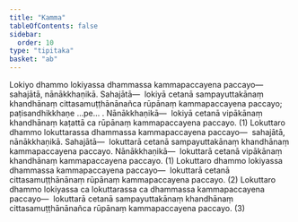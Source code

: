 ```yaml
---
title: "Kamma"
tableOfContents: false
sidebar:
  order: 10
type: "tipitaka"
basket: "ab"
---
```



<DynamicBreadcrumb />

<Division number="161">

<Paragraph number="912">
Lokiyo dhammo lokiyassa dhammassa kammapaccayena paccayo—  sahajātā, nānākkhaṇikā. <Emphasis>Sahajātā</Emphasis>—  lokiyā cetanā sampayuttakānaṃ khandhānaṃ cittasamuṭṭhānānañca rūpānaṃ kammapaccayena paccayo; paṭisandhikkhaṇe …pe… . <Emphasis>Nānākkhaṇikā</Emphasis>—  lokiyā cetanā vipākānaṃ khandhānaṃ kaṭattā ca rūpānaṃ kammapaccayena paccayo. (1)
</Paragraph>

<Paragraph number="913">
Lokuttaro dhammo lokuttarassa dhammassa kammapaccayena paccayo—  sahajātā, nānākkhaṇikā. <Emphasis>Sahajātā</Emphasis>—  lokuttarā cetanā sampayuttakānaṃ khandhānaṃ kammapaccayena paccayo. <Emphasis>Nānākkhaṇikā</Emphasis>—  lokuttarā cetanā vipākānaṃ khandhānaṃ kammapaccayena paccayo. (1)
</Paragraph>

<Paragraph number="914">
Lokuttaro dhammo lokiyassa dhammassa kammapaccayena paccayo—  lokuttarā cetanā cittasamuṭṭhānānaṃ rūpānaṃ kammapaccayena paccayo. (2)
</Paragraph>

<Paragraph number="915">
Lokuttaro dhammo lokiyassa ca lokuttarassa ca dhammassa kammapaccayena paccayo—  lokuttarā cetanā sampayuttakānaṃ khandhānaṃ cittasamuṭṭhānānañca rūpānaṃ kammapaccayena paccayo. (3)
</Paragraph>
</Division>